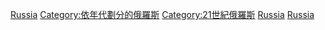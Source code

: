 {{Commons category|Russia in the 2010s}}
{{DecadeCategoryNav|decade=2010|topic=俄罗斯}}
[[Category:2010年代各國|Russia]]
[[Category:依年代劃分的俄羅斯‎|Category:依年代劃分的俄羅斯‎]]
[[Category:21世紀俄羅斯|Category:21世紀俄羅斯]]
[[Category:2010年代亞洲|Russia]]
[[Category:2010年代歐洲|Russia]]